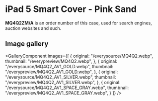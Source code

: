 
# iPad 5 Smart Cover - Pink Sand

<Callout type='info' emoji='👉🏻'>**MQ4Q2ZM/A** is an order number of this case, used for search engines, auction websites and such.</Callout>

## Image gallery

<GalleryComponent
    images={[
      {
        original: "/everysource/MQ4Q2.webp",
        thumbnail: "/everypreview/MQ4Q2.webp",
      },
      {
        original: "/everysource/MQ4Q2_AV1_GOLD.webp",
        thumbnail: "/everypreview/MQ4Q2_AV1_GOLD.webp",
      },
      {
        original: "/everysource/MQ4Q2_AV1_SILVER.webp",
        thumbnail: "/everypreview/MQ4Q2_AV1_SILVER.webp",
      },
      {
        original: "/everysource/MQ4Q2_AV1_SPACE_GRAY.webp",
        thumbnail: "/everypreview/MQ4Q2_AV1_SPACE_GRAY.webp",
      }
    ]}
  />
